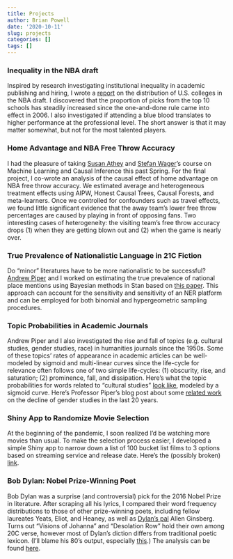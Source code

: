```yaml
---
title: Projects
author: Brian Powell
date: '2020-10-11'
slug: projects
categories: []
tags: []
---
```


### Inequality in the NBA draft

Inspired by research investigating institutional inequality in academic publishing and hiring, I wrote a [report](https://txtlab.org/wp-content/uploads/2020/02/Unlevel_Fields_2020.pdf) on the distribution of U.S. colleges in the NBA draft. I discovered that the proportion of picks from the top 10 schools has steadily increased since the one-and-done rule came into effect in 2006. I also investigated if attending a blue blood translates to higher performance at the professional level. The short answer is that it may matter somewhat, but not for the most talented players.

### Home Advantage and NBA Free Throw Accuracy

I had the pleasure of taking [Susan Athey](https://athey.people.stanford.edu) and [Stefan Wager](https://web.stanford.edu/~swager/)'s course on Machine Learning and Causal Inference this past Spring. For the final project, I co-wrote an analysis of the causal effect of home advantage on NBA free throw accuracy. We estimated average and heterogeneous treatment effects using AIPW, Honest Causal Trees, Causal Forests, and meta-learners. Once we controlled for confounders such as travel effects, we found little significant evidence that the away team's lower free throw percentages are caused by playing in front of opposing fans. Two interesting cases of heterogeneity: the visiting team's free throw accuracy drops (1) when they are getting blown out and (2) when the game is nearly over.

### True Prevalence of Nationalistic Language in 21C Fiction

Do "minor" literatures have to be more nationalistic to be successful? [Andrew Piper](http://piperlab.mcgill.ca/about.html) and I worked on estimating the true prevalence of national place mentions using Bayesian methods in Stan based on [this paper](https://pubmed.ncbi.nlm.nih.gov/18346298/). This approach can account for the sensitivity and sensitivity of an NER platform and can be employed for both binomial and hypergeometric sampling procedures.

### Topic Probabilities in Academic Journals

Andrew Piper and I also investigated the rise and fall of topics (e.g. cultural studies, gender studies, race) in humanities journals since the 1950s. Some of these topics' rates of appearance in academic articles can be well-modeled by sigmoid and multi-linear curves since the life-cycle for relevance often follows one of two simple life-cycles: (1) obscurity, rise, and saturation; (2) prominence, fall, and dissipation. Here's what the topic probabilities for words related to "cultural studies" [look like]("https://brianmpowell.com/CulturalStudiesSigmoid.pdf"), modeled by a sigmoid curve. Here's Professor Piper's blog post about some [related work](https://txtlab.org/2018/11/more-gender-trouble/) on the decline of gender studies in the last 20 years.

### Shiny App to Randomize Movie Selection

At the beginning of the pandemic, I soon realized I'd be watching more movies than usual. To make the selection process easier, I developed a simple Shiny app to narrow down a list of 100 bucket list films to 3 options based on streaming service and release date. Here's the (possibly broken) [link](https://brian-powell.shinyapps.io/top100movies/).


### Bob Dylan: Nobel Prize-Winning Poet

Bob Dylan was a surprise (and controversial) pick for the 2016 Nobel Prize in literature. After scraping all his lyrics, I compared their word frequency distributions to those of other prize-winning poets, including fellow laureates Yeats, Eliot, and Heaney, as well as [Dylan's pal](https://www.youtube.com/watch?v=MGxjIBEZvx0) Allen Ginsberg. Turns out "Visions of Johanna" and "Desolation Row" hold their own among 20C verse, however most of Dylan's diction differs from traditional poetic lexicon. (I'll blame his 80's output, especially [this](https://www.bobdylan.com/songs/everything-broken/).) The analysis can be found [here](https://brianmpowell.com/Dylan_Poetry_Paper.pdf).

